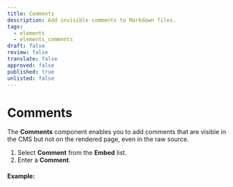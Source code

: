 ```yaml
---
title: Comments
description: Add invisible comments to Markdown files.
tags:
  - elements
  - elements_comments
draft: false
review: false
translate: false
approved: false
published: true
unlisted: false
---
```


# Comments

The **Comments** component enables you to add comments that are visible in the CMS but not on the rendered page, even in the raw source.

1. Select **Comment** from the **Embed** list.
2. Enter a **Comment**.

#### Example:

<!-- hidden comment="This comment is invisible in the published website." -->
